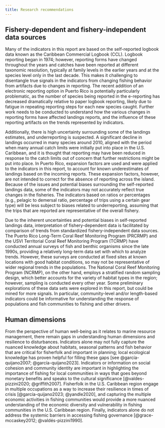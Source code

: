 ```yaml
---
title: Research recommendations
---
```


## Fishery-dependent and fishery-independent data sources

Many of the indicators in this report are based on the self-reported logbook data known as the Caribbean Commercial Logbook (CCL). Logbook reporting began in 1974; however, reporting forms have changed throughout the years and catches have been reported at different taxonomic resolution, typically at family levels in the earlier years and at the species level only in the last decade. This makes it challenging to disentangle true signals in the indicators from changing fishing behavior from artifacts due to changes in reporting. The recent addition of an electronic reporting option in Puerto Rico is potentially particularly problematic, as the number of species being reported in the e-reporting has decreased dramatically relative to paper logbook reporting, likely due to fatigue in repeating reporting steps for each new species caught. Further work needs to be conducted to understand how the various changes in reporting forms have affected landings reports, and the influence of these reporting artifacts on the trends represented by indicators.

Additionally, there is high uncertainty surrounding some of the landings estimates, and underreporting is suspected. A significant decline in landings occurred in many species around 2010, aligned with the period when many annual catch limits were initially put into place in the U.S. Caribbean, and it is thought that reporting may have been reduced in response to the catch limits out of concern that further restrictions might be put into place. In Puerto Rico, expansion factors are used and were applied to the indicators in this report, to account for known underestimates of landings based on the incoming reports. These expansion factors, however, are not intended to correct for the absence of reporting across the island. Because of the issues and potential biases surrounding the self-reported landings data, some of the indicators may not accurately reflect true changes in the fisheries. The indicators based on ratios or percentages (e.g., pelagic to demersal ratio, percentage of trips using a certain gear type) will be less subject to biases related to underreporting, assuming that the trips that are reported are representative of the overall fishery.

Due to the inherent uncertainties and potential biases in self-reported landings data, interpretation of fishery-dependent data is facilitated by comparison of trends from standardized fishery-independent data sources. The Puerto Rico Long-Term Coral Reef Monitoring Program (PRCRMP) and the USVI Territorial Coral Reef Monitoring Program (TCRMP) have conducted annual surveys of fish and benthic organisms since the late 1990s, providing a relatively long-term data set with which to analyze trends. However, these surveys are conducted at fixed sites at known locations with good habitat conditions, so may not be representative of wider regional trends in the populations. The National Coral Reef Monitoring Program (NCRMP), on the other hand, employs a stratified random sampling design, which better accounts for the variety of habitat types in the region; however, sampling is conducted every other year. Some preliminary explorations of these data sets were explored in this report, but could be mined for more signals. In particular, community-level and/or length-based indicators could be informative for understanding the response of populations and fish communities to fishing and other drivers.

## Human dimensions

From the perspective of human well-being as it relates to marine resource management, there remain gaps in understanding human dimensions and resilience to disturbances. Indicators alone may not fully capture the nuanced knowledge about habitats, seasonal patterns and fish behavior that are critical for fisherfolk and important in planning; local ecological knowledge has proven helpful for filling these gaps [see @garcía-quijano2007; @garcía-quijano2023]. Indicators or information on social cohesion and community identity are important in highlighting the importance of fishing for local communities in ways that goes beyond monetary benefits and speaks to the cultural significance [@valdes-pizzini2020; @griffith2007]. Fisherfolk in the U.S. Caribbean region engage in multiple occupations as a way to increase their resilience in times of crisis [@garcía-quijano2023; @yandle2020], and capturing the multiple economic activities in fishing communities would provide a more nuanced understanding of the economic diversity and vulnerability in fishing communities in the U.S. Caribbean region. Finally, indicators alone do not address the systemic barriers in accessing fishing governance [@grace-mccaskey2012; @valdés-pizzini1990].
